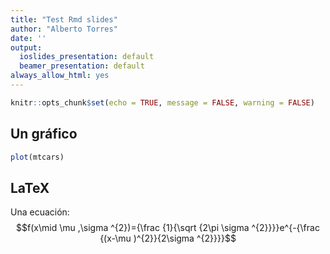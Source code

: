 ```yaml
---
title: "Test Rmd slides"
author: "Alberto Torres"
date: ''
output:
  ioslides_presentation: default
  beamer_presentation: default
always_allow_html: yes
---
```


<link href="slides.css" rel="stylesheet">

```r
knitr::opts_chunk$set(echo = TRUE, message = FALSE, warning = FALSE)
```

## Un gráfico

```r
plot(mtcars)
```

## LaTeX

Una ecuación: $$f(x\mid \mu ,\sigma ^{2})={\frac {1}{\sqrt {2\pi \sigma ^{2}}}}e^{-{\frac {(x-\mu )^{2}}{2\sigma ^{2}}}}$$
